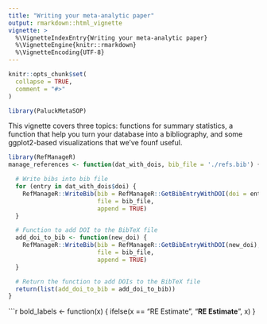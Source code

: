 ```yaml
---
title: "Writing your meta-analytic paper"
output: rmarkdown::html_vignette
vignette: >
  %\VignetteIndexEntry{Writing your meta-analytic paper}
  %\VignetteEngine{knitr::rmarkdown}
  %\VignetteEncoding{UTF-8}
---
```


```r
knitr::opts_chunk$set(
  collapse = TRUE,
  comment = "#>"
)
```

```r
library(PaluckMetaSOP)
```

This vignette covers three topics: functions for summary statistics, a function that help you turn your database into a bibliography, and some ggplot2-based visualizations that we've founf useful.



```r
library(RefManageR)
manage_references <- function(dat_with_dois, bib_file = './refs.bib') {

  # Write bibs into bib file
  for (entry in dat_with_dois$doi) {
    RefManageR::WriteBib(bib = RefManageR::GetBibEntryWithDOI(doi = entry),
                         file = bib_file,
                         append = TRUE)
  }

  # Function to add DOI to the BibTeX file
  add_doi_to_bib <- function(new_doi) {
    RefManageR::WriteBib(bib = RefManageR::GetBibEntryWithDOI(new_doi),
                         file = bib_file,
                         append = TRUE)
  }

  # Return the function to add DOIs to the BibTeX file
  return(list(add_doi_to_bib = add_doi_to_bib))
}

```


```r

bold_labels <- function(x) {
  ifelse(x == "RE Estimate", "<b>RE Estimate</b>", x)
}
